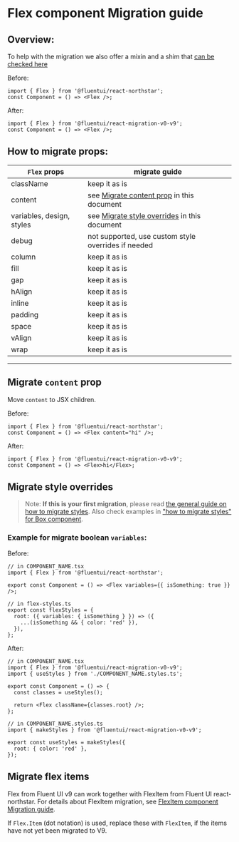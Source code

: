 
<Meta title="Concepts/Migration/from v0/Components/Flex Migration" />

# Flex component Migration guide

## Overview:

To help with the migration we also offer a mixin and a shim that [can be checked here](/docs/migration-shims-v0-flexshim--default)

Before:

```tsx
import { Flex } from '@fluentui/react-northstar';
const Component = () => <Flex />;
```

After:

```tsx
import { Flex } from '@fluentui/react-migration-v0-v9';
const Component = () => <Flex />;
```

## How to migrate props:

| `Flex` props              | migrate guide                                                            |
| ------------------------- | ------------------------------------------------------------------------ |
| className                 | keep it as is                                                            |
| content                   | see [Migrate content prop](##migrate-content-prop) in this document      |
| variables, design, styles | see [Migrate style overrides](#migrate-style-overrides) in this document |
| debug                     | not supported, use custom style overrides if needed                      |
| column                    | keep it as is                                                            |
| fill                      | keep it as is                                                            |
| gap                       | keep it as is                                                            |
| hAlign                    | keep it as is                                                            |
| inline                    | keep it as is                                                            |
| padding                   | keep it as is                                                            |
| space                     | keep it as is                                                            |
| vAlign                    | keep it as is                                                            |
| wrap                      | keep it as is                                                            |

---

## Migrate `content` prop

Move `content` to JSX children.

Before:

```tsx
import { Flex } from '@fluentui/react-northstar';
const Component = () => <Flex content="hi" />;
```

After:

```tsx
import { Flex } from '@fluentui/react-migration-v0-v9';
const Component = () => <Flex>hi</Flex>;
```

## Migrate style overrides

> Note: **If this is your first migration**, please read [the general guide on how to migrate styles](?path=/docs/concepts-migration-from-v0-custom-style-overrides--page). Also check examples in ["how to migrate styles" for Box component](./migrate-Box.md#Migrate-style-overrides).

### Example for migrate boolean `variables`:

Before:

```tsx
// in COMPONENT_NAME.tsx
import { Flex } from '@fluentui/react-northstar';

export const Component = () => <Flex variables={{ isSomething: true }} />;

// in flex-styles.ts
export const flexStyles = {
  root: ({ variables: { isSomething } }) => ({
    ...(isSomething && { color: 'red' }),
  }),
};
```

After:

```tsx
// in COMPONENT_NAME.tsx
import { Flex } from '@fluentui/react-migration-v0-v9';
import { useStyles } from './COMPONENT_NAME.styles.ts';

export const Component = () => {
  const classes = useStyles();

  return <Flex className={classes.root} />;
};
```

```tsx
// in COMPONENT_NAME.styles.ts
import { makeStyles } from '@fluentui/react-migration-v0-v9';

export const useStyles = makeStyles({
  root: { color: 'red' },
});
```

## Migrate flex items

Flex from Fluent UI v9 can work together with FlexItem from Fluent UI react-northstar.
For details about FlexItem migration, see [FlexItem component Migration guide](./migrate-FlexItem.md).

If `Flex.Item` (dot notation) is used, replace these with `FlexItem`, if the items have not yet been migrated to V9.
